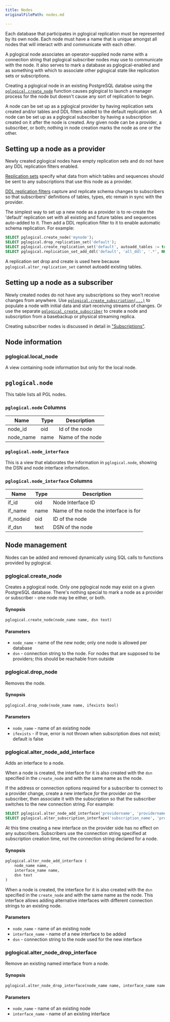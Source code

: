 ```yaml
---
title: Nodes
originalFilePath: nodes.md

---
```


Each database that participates in pglogical replication must be represented
by its own node. Each node must have a name that is unique amongst all nodes
that will interact with and communicate with each other.

A pglogical node associates an operator-supplied node name with a connection
string that pglogical subscriber nodes may use to communicate with the node.
It also serves to mark a database as pglogical-enabled and as something with
which to associate other pglogical state like replication sets or
subscriptions.

Creating a pglogical node in an existing PostgreSQL databse using the
[`pglogical.create_node`](#pglogicalcreate_node) function causes pglogical to
launch a manager process for the node but doesn't cause any sort of replication
to begin.

A node can be set up as a pglogical provider by having replication sets created
and/or tables and DDL filters added to the default replication set. A node can
be set up as a pglogical subscriber by having a subscription created on it
after the node is created. Any given node can be a provider, a subscriber, or
both; nothing in node creation marks the node as one or the other.

## Setting up a node as a provider

Newly created pglogical nodes have empty replication sets and do not have any
DDL replication filters enabled.

[Replication sets](replication-sets) specify what data from which tables and
sequences should be sent to any subscriptions that use this node as a provider.

[DDL replication filters](ddl) capture and replicate schema changes to
subscribers so that subscribers' definitions of tables, types, etc remain in
sync with the provider.

The simplest way to set up a new node as a provider is to re-create the
'default' replication set with all existing and future tables and sequences
auto-added to it. Then add a DDL replication filter to it to enable automatic
schema replication. For example:

```sql
SELECT pglogical.create_node('mynode');
SELECT pglogical.drop_replication_set('default');
SELECT pglogical.create_replication_set('default', autoadd_tables := true, autoadd_sequences := true, autoadd_existing := true);
SELECT pglogical.replication_set_add_ddl('default', 'all_ddl', '.*', NULL);
```

A replication set drop and create is used here because
`pglogical.alter_replication_set` cannot autoadd existing tables.

## Setting up a node as a subscriber

Newly created nodes do not have any subscriptions so they won't receive
changes from anywhere. Use
[`pglogical.create_subscription(...)`](subscriptions/#pglogicalcreate_subscription)
to populate a node with initial data and start receiving streams of changes. Or use
the separate [`pglogical_create_subscriber`](subscriptions#pglogical_create_subscriber)
to create a node and subscription from a basebackup or physical streaming replica.

Creating subscriber nodes is discussed in detail in ["Subscriptions"](subscriptions).

## Node information

### pglogical.local_node

A view containing node information but only for the
local node.

## `pglogical.node`

This table lists all PGL nodes.

### `pglogical.node` Columns

| Name      | Type | Description      |
| --------- | ---- | ---------------- |
| node_id   | oid  | Id of the node   |
| node_name | name | Name of the node |

### `pglogical.node_interface`

This is a view that elaborates the information in `pglogical.node`,
showing the DSN and node interface information.

### `pglogical.node_interface` Columns

| Name      | Type | Description                           |
| --------- | ---- | ------------------------------------- |
| if_id     | oid  | Node Interface ID                     |
| if_name   | name | Name of the node the interface is for |
| if_nodeid | oid  | ID of the node                        |
| if_dsn    | text | DSN of the node                       |

## Node management

Nodes can be added and removed dynamically using SQL calls to functions
provided by pglogical.

### pglogical.create_node

Creates a pglogical node. Only one pglogical node may exist on a given
PostgreSQL database. There's nothing special to mark a node as a provider
or subscriber - one node may be either, or both.

#### Synopsis

```sql
pglogical.create_node(node_name name, dsn text)
```

#### Parameters

-   `node_name` - name of the new node; only one node is allowed per database
-   `dsn` - connection string to the node. For nodes that are supposed to be
    providers; this should be reachable from outside

### pglogical.drop_node

Removes the node.

#### Synopsis

```sql
pglogical.drop_node(node_name name, ifexists bool)
```

#### Parameters

-   `node_name` - name of an existing node
-   `ifexists` - if true, error is not thrown when subscription does not exist;
    default is false

### pglogical.alter_node_add_interface

Adds an interface to a node.

When a node is created, the interface for it is also created with the `dsn`
specified in the `create_node` and with the same name as the node.

If the address or connection options required for a subscriber to connect to a
provider change, create a new interface *for* the provider *on* the subscriber,
then associate it with the subscription so that the subscriber switches to the
new connection string. For example:

```sql
SELECT pglogical.alter_node_add_interface('providername', 'providername_newconnname', 'connstr');
SELECT pglogical.alter_subscription_interface('subscription_name', 'providername_newconnname');
```

At this time creating a new interface on the provider side has no effect on any
subscribers. Subscribers use the connection string specified at subscription
creation time, not the connection string declared for a node.

#### Synopsis

```sql
pglogical.alter_node_add_interface (
    node_name name,
    interface_name name,
    dsn text
)
```

When a node is created, the interface for it is also created with the `dsn`
specified in the `create_node` and with the same name as the node. This
interface allows adding alternative interfaces with different connection
strings to an existing node.

#### Parameters

-   `node_name` - name of an existing node
-   `interface_name` - name of a new interface to be added
-   `dsn` - connection string to the node used for the new interface

### pglogical.alter_node_drop_interface

Remove an existing named  interface from a node.

#### Synopsis

```sql
pglogical.alter_node_drop_interface(node_name name, interface_name name)
```

#### Parameters

-   `node_name` - name of an existing node
-   `interface_name` - name of an existing interface

